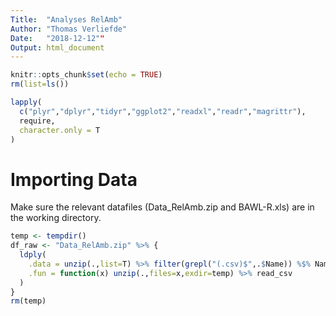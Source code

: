 ```yaml
---
Title:  "Analyses RelAmb"
Author: "Thomas Verliefde"
Date:   "2018-12-12""
Output: html_document
---
```


```r
knitr::opts_chunk$set(echo = TRUE)
rm(list=ls())

lapply(
  c("plyr","dplyr","tidyr","ggplot2","readxl","readr","magrittr"),
  require,
  character.only = T
)
```

##################
# Importing Data #
##################

Make sure the relevant datafiles (Data_RelAmb.zip and BAWL-R.xls) are in the working directory.

```r

temp <- tempdir()
df_raw <- "Data_RelAmb.zip" %>% {
  ldply(
    .data = unzip(.,list=T) %>% filter(grepl("(.csv)$",.$Name)) %$% Name,
    .fun = function(x) unzip(.,files=x,exdir=temp) %>% read_csv
  )
}
rm(temp)

```

